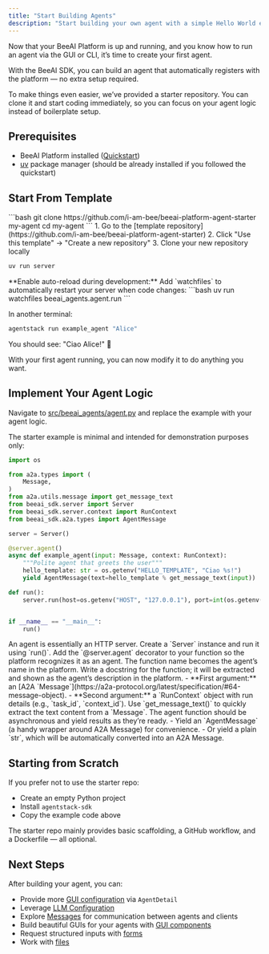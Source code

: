 ```yaml
---
title: "Start Building Agents"
description: "Start building your own agent with a simple Hello World example"
---
```


Now that your BeeAI Platform is up and running, and you know how to run an agent via the GUI or CLI, it’s time to create your first agent.

With the BeeAI SDK, you can build an agent that automatically registers with the platform — no extra setup required.

To make things even easier, we’ve provided a starter repository. You can clone it and start coding immediately, so you can focus on your agent logic instead of boilerplate setup.

## Prerequisites

- BeeAI Platform installed ([Quickstart](/introduction/quickstart))
- [uv](https://docs.astral.sh/uv/) package manager (should be already installed if you followed the quickstart)

## Start From Template

<Steps>
<Step title="Use the official starter template">
<Tabs>
<Tab title="Clone directly">
```bash
git clone https://github.com/i-am-bee/beeai-platform-agent-starter my-agent
cd my-agent
```
</Tab>
<Tab title="Use as a GitHub template">
1. Go to the [template repository](https://github.com/i-am-bee/beeai-platform-agent-starter)
2. Click "Use this template" → "Create a new repository"
3. Clone your new repository locally
</Tab>
</Tabs>
</Step>

<Step title="Test the Template Agent">

```bash
uv run server
```

<Tip>
**Enable auto-reload during development:** Add `watchfiles` to automatically restart your server when code changes:
```bash
uv run watchfiles beeai_agents.agent.run
```
</Tip>

</Step>
<Step title="Run your agent">

In another terminal:

```bash
agentstack run example_agent "Alice"
```
</Step>
</Steps>

You should see: "Ciao Alice!" 🎉

With your first agent running, you can now modify it to do anything you want.

## Implement Your Agent Logic

Navigate to [src/beeai_agents/agent.py](https://github.com/i-am-bee/beeai-platform-agent-starter/blob/main/src/beeai_agents/agent.py) and replace the example with your agent logic.

The starter example is minimal and intended for demonstration purposes only:

```python
import os

from a2a.types import (
    Message,
)
from a2a.utils.message import get_message_text
from beeai_sdk.server import Server
from beeai_sdk.server.context import RunContext
from beeai_sdk.a2a.types import AgentMessage

server = Server()

@server.agent()
async def example_agent(input: Message, context: RunContext):
    """Polite agent that greets the user"""
    hello_template: str = os.getenv("HELLO_TEMPLATE", "Ciao %s!")
    yield AgentMessage(text=hello_template % get_message_text(input))

def run():
    server.run(host=os.getenv("HOST", "127.0.0.1"), port=int(os.getenv("PORT", 8000)))


if __name__ == "__main__":
    run()
```

<Steps title="Building Your First Agent: Step-by-Step">

<Step title="Start a server">
An agent is essentially an HTTP server. Create a `Server` instance and run it using `run()`.
</Step>

<Step title="Mark your agent function">
Add the `@server.agent` decorator to your function so the platform recognizes it as an agent.
</Step>

<Step title="Name your agent">
The function name becomes the agent’s name in the platform.
</Step>

<Step title="Describe your agent">
Write a docstring for the function; it will be extracted and shown as the agent’s description in the platform.
</Step>

<Step title="Understand the function arguments">
- **First argument:** an [A2A `Message`](https://a2a-protocol.org/latest/specification/#64-message-object).
- **Second argument:** a `RunContext` object with run details (e.g., `task_id`, `context_id`).
</Step>

<Step title="Extract text from Message">
Use `get_message_text()` to quickly extract the text content from a `Message`.
</Step>

<Step title="Make it an async generator">
The agent function should be asynchronous and yield results as they’re ready.
</Step>

<Step title="Send responses easily">
- Yield an `AgentMessage` (a handy wrapper around A2A Message) for convenience.
- Or yield a plain `str`, which will be automatically converted into an A2A Message.
</Step>

</Steps>

## Starting from Scratch

If you prefer not to use the starter repo:
- Create an empty Python project
- Install `agentstack-sdk`
- Copy the example code above

The starter repo mainly provides basic scaffolding, a GitHub workflow, and a Dockerfile — all optional.

## Next Steps

After building your agent, you can:
- Provide more [GUI configuration](/build-agents/agent-details) via `AgentDetail`
- Leverage [LLM Configuration](/build-agents/llm-configuration)
- Explore [Messages](/build-agents/messages) for communication between agents and clients
- Build beautiful GUIs for your agents with [GUI components](/build-agents/gui-components)
- Request structured inputs with [forms](/build-agents/forms)
- Work with [files](/build-agents/files)

